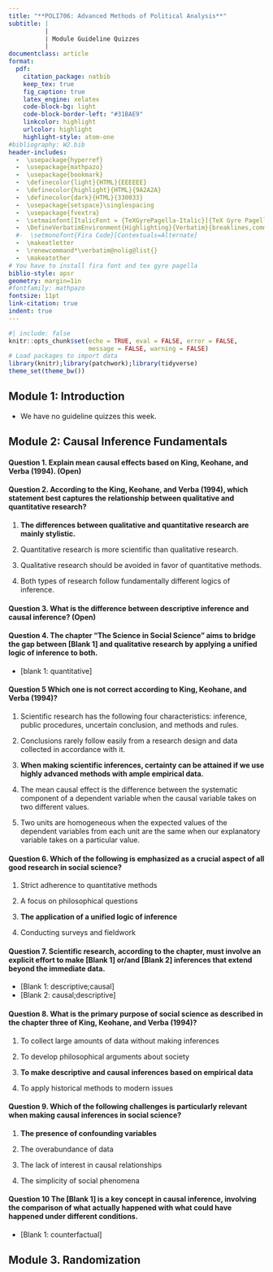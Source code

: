 ```yaml
---
title: "**POLI706: Advanced Methods of Political Analysis**"
subtitle: |
          | 
          | Module Guideline Quizzes
          |
documentclass: article
format: 
  pdf:
    citation_package: natbib
    keep_tex: true
    fig_caption: true
    latex_engine: xelatex
    code-block-bg: light
    code-block-border-left: "#31BAE9"
    linkcolor: highlight
    urlcolor: highlight
    highlight-style: atom-one
#bibliography: W2.bib
header-includes:
  -  \usepackage{hyperref}
  -  \usepackage{mathpazo}
  -  \usepackage{bookmark}
  -  \definecolor{light}{HTML}{EEEEEE}
  -  \definecolor{highlight}{HTML}{9A2A2A}
  -  \definecolor{dark}{HTML}{330033}
  -  \usepackage{setspace}\singlespacing
  -  \usepackage{fvextra}
  -  \setmainfont[ItalicFont = {TeXGyrePagella-Italic}]{TeX Gyre Pagella}
  -  \DefineVerbatimEnvironment{Highlighting}{Verbatim}{breaklines,commandchars=\\\{\}}
  #-  \setmonofont{Fira Code}[Contextuals=Alternate]
  -  \makeatletter
  -  \renewcommand*\verbatim@nolig@list{}
  -  \makeatother
# You have to install fira font and tex gyre pagella
biblio-style: apsr
geometry: margin=1in
#fontfamily: mathpazo
fontsize: 11pt
link-citation: true
indent: true
---
```


```r
#| include: false
knitr::opts_chunk$set(echo = TRUE, eval = FALSE, error = FALSE, 
                      message = FALSE, warning = FALSE)
# Load packages to import data
library(knitr);library(patchwork);library(tidyverse)
theme_set(theme_bw())
```


## Module 1: Introduction

-   We have no guideline quizzes this week.

## Module 2: Causal Inference Fundamentals

#### Question 1. Explain mean causal effects based on King, Keohane, and Verba (1994). (Open)

#### Question 2. According to the King, Keohane, and Verba (1994), which statement best captures the relationship between qualitative and quantitative research?

1. **The differences between qualitative and quantitative research are mainly stylistic.**

2. Quantitative research is more scientific than qualitative research.

3. Qualitative research should be avoided in favor of quantitative methods.

4. Both types of research follow fundamentally different logics of inference.

#### Question 3. What is the difference between descriptive inference and causal inference? (Open)

#### Question 4. The chapter "The Science in Social Science" aims to bridge the gap between [Blank 1] and qualitative research by applying a unified logic of inference to both. 

-   [blank 1: quantitative]

#### Question 5 Which one is not correct according to King, Keohane, and Verba (1994)?

1. Scientific research has the following four characteristics: inference, public procedures, uncertain conclusion, and methods and rules.

2. Conclusions rarely follow easily from a research design and data collected in accordance with it.

3. **When making scientific inferences, certainty can be attained if we use highly advanced methods with ample empirical data.**

4. The mean causal effect is the difference between the systematic component of a dependent variable when the causal variable takes on two different values.

5. Two units are homogeneous when the expected values of the dependent variables from each unit are the same when our explanatory variable takes on a particular value.

#### Question 6. Which of the following is emphasized as a crucial aspect of all good research in social science?

1. Strict adherence to quantitative methods

2. A focus on philosophical questions

3. **The application of a unified logic of inference**

4. Conducting surveys and fieldwork

#### Question 7. Scientific research, according to the chapter, must involve an explicit effort to make [Blank 1] or/and [Blank 2] inferences that extend beyond the immediate data. 

-   [Blank 1: descriptive;causal]
-   [Blank 2: causal;descriptive]

#### Question 8. What is the primary purpose of social science as described in the chapter three of King, Keohane, and Verba (1994)?

1. To collect large amounts of data without making inferences

2. To develop philosophical arguments about society

3. **To make descriptive and causal inferences based on empirical data**

4. To apply historical methods to modern issues

#### Question 9. Which of the following challenges is particularly relevant when making causal inferences in social science?

1. **The presence of confounding variables**

2. The overabundance of data

3. The lack of interest in causal relationships

4. The simplicity of social phenomena

#### Question 10 The [Blank 1] is a key concept in causal inference, involving the comparison of what actually happened with what could have happened under different conditions.

-   [Blank 1: counterfactual]

## Module 3. Randomization

